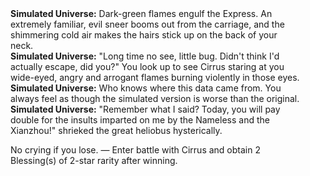 {{Dialogue Start}}
:'''Simulated Universe:''' Dark-green flames engulf the Express. An extremely familiar, evil sneer booms out from the carriage, and the shimmering cold air makes the hairs stick up on the back of your neck.
:'''Simulated Universe:''' "Long time no see, little bug. Didn't think I'd actually escape, did you?" You look up to see Cirrus staring at you wide-eyed, angry and arrogant flames burning violently in those eyes.
:'''Simulated Universe:''' Who knows where this data came from. You always feel as though the simulated version is worse than the original.
:'''Simulated Universe:''' "Remember what I said? Today, you will pay double for the insults imparted on me by the Nameless and the Xianzhou!" shrieked the great heliobus hysterically.
:{{DIcon|Star}} No crying if you lose. &mdash; Enter battle with Cirrus and obtain 2 Blessing(s) of 2-star rarity after winning.
{{Dialogue End}}